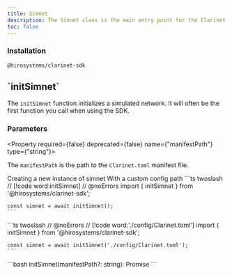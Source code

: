 ```yaml
---
title: Simnet
description: The Simnet class is the main entry point for the Clarinet SDK. It provides properties and methods for interacting with the Clarinet network.
toc: false
---
```





### Installation

```package-install
@hirosystems/clarinet-sdk
```

<Root>

<API className='my-20'>

<div className='flex-1'>

<h2 className='mt-0'>`initSimnet`</h2>

The `initSimnet` function initializes a simulated network. It will often be the first function you call when using the SDK.

### Parameters

<Property required={false} deprecated={false} name={"manifestPath"} type={"string"}>

The `manifestPath` is the path to the `Clarinet.toml` manifest file.

</Property>

</div>

<APIExample>

<Tabs defaultValue="default">
  <TabsList className='flex flex-wrap'>
    <TabsTrigger value="default" className='tab group'>
      <Badge variant='outline' className='badge transition-colors hover:text-neutral-900 dark:group-hover:text-white'>Creating a new instance of simnet</Badge>
    </TabsTrigger>
    <TabsTrigger value="custom" className='tab group'>
      <Badge variant='outline' className='badge transition-colors hover:text-neutral-900 dark:group-hover:text-white'>With a custom config path</Badge>
    </TabsTrigger>
  </TabsList>
  <TabsContent value="default">
    ```ts twoslash
    // [!code word:initSimnet]
    // @noErrors
    import { initSimnet } from '@hirosystems/clarinet-sdk';

    const simnet = await initSimnet();
    ```
  </TabsContent>
  <TabsContent value="custom">
    ```ts twoslash
    // @noErrors
    // [!code word:'./config/Clarinet.toml']
    import { initSimnet } from '@hirosystems/clarinet-sdk';

    const simnet = await initSimnet('./config/Clarinet.toml');
    ```
  </TabsContent>
</Tabs>

<Accordions>
  <Accordion title="Schema">
    ```bash
    initSimnet(manifestPath?: string): Promise<Simnet>
    ```
  </Accordion>
</Accordions>

</APIExample>

</API>

</Root>
